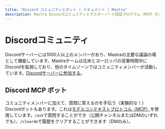 ```yaml
---
title: "Discord コミュニティとボット | ドキュメント | Mastra"
description: Mastra Discordコミュニティとマスターノード認証プログラム（MCP）ボットに関する情報。
---
```


# Discordコミュニティ

Discordサーバーには1000人以上のメンバーがおり、Mastraの主要な議論の場として機能しています。Mastraチームは北米とヨーロッパの営業時間中にDiscordを監視しており、他のタイムゾーンではコミュニティメンバーが活動しています。[Discordサーバーに参加する](https://discord.gg/BTYqqHKUrf)。

## Discord MCP ボット

コミュニティメンバーに加えて、質問に答えるのを手伝う（実験的な！）Discordボットもあります。これは[モデルコンテキストプロトコル（MCP）](/docs/agents/mcp-guide)を使用しています。`/ask`で質問することができ（公開チャンネルまたはDMのいずれでも）、`/cleardm`で履歴をクリアすることができます（DMのみ）。